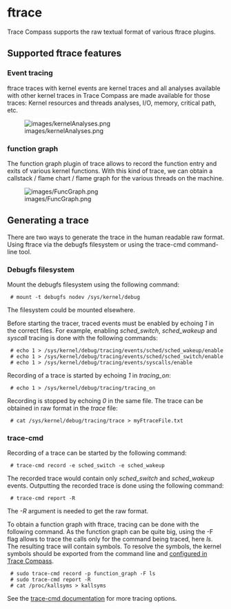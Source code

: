 
= ftrace =

Trace Compass supports the raw textual format of various ftrace plugins.

== Supported ftrace features ==

=== Event tracing ===

ftrace traces with kernel events are kernel traces and all analyses available with other kernel traces in Trace Compass are made available for those traces: Kernel resources and threads analyses, I/O, memory, critical path, etc.

[[Image:images/kernelAnalyses.png]]

=== function graph ===

The function graph plugin of trace allows to record the function entry and exits of various kernel functions. With this kind of trace, we can obtain a callstack / flame chart / flame graph for the various threads on the machine.

[[Image:images/FuncGraph.png]]

== Generating a trace ==

There are two ways to generate the trace in the human readable raw format. Using ftrace via the debugfs filesystem or using the trace-cmd command-line tool.

=== Debugfs filesystem ===

Mount the debugfs filesystem using the following command:

  # mount -t debugfs nodev /sys/kernel/debug

The filesystem could be mounted elsewhere.

Before starting the tracer, traced events must be enabled by echoing ''1'' in the correct files.
For example, enabling ''sched_switch'', ''sched_wakeup'' and ''syscall'' tracing is done with the following commands:

  # echo 1 > /sys/kernel/debug/tracing/events/sched/sched_wakeup/enable
  # echo 1 > /sys/kernel/debug/tracing/events/sched/sched_switch/enable
  # echo 1 > /sys/kernel/debug/tracing/events/syscalls/enable

Recording of a trace is started by echoing ''1'' in ''tracing_on'':

  # echo 1 > /sys/kernel/debug/tracing/tracing_on

Recording is stopped by echoing ''0'' in the same file.
The trace can be obtained in raw format in the ''trace'' file:

  # cat /sys/kernel/debug/tracing/trace > myFtraceFile.txt

=== trace-cmd ===

Recording of a trace can be started by the following command:

  # trace-cmd record -e sched_switch -e sched_wakeup

The recorded trace would contain only ''sched_switch'' and ''sched_wakeup'' events. Outputting the recorded trace is done using the following command:

  # trace-cmd report -R

The ''-R'' argument is needed to get the raw format.

To obtain a function graph with ftrace, tracing can be done with the following command. As the function graph can be quite big, using the -F flag allows to trace the calls only for the command being traced, here ''ls''. The resulting trace will contain symbols. To resolve the symbols, the kernel symbols should be exported from the command line and [http://archive.eclipse.org/tracecompass/doc/stable/org.eclipse.tracecompass.doc.user/LTTng-UST-Analyses.html#Importing_a_binary_or_function_name_mapping_file_.28for_LTTng-UST_.3C2.8_traces.29 configured in Trace Compass].

  # sudo trace-cmd record -p function_graph -F ls
  # sudo trace-cmd report -R
  # cat /proc/kallsyms > kallsyms

See the [https://linux.die.net/man/1/trace-cmd trace-cmd documentation] for more tracing options.